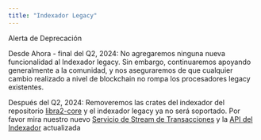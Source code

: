 ```yaml
---
title: "Indexador Legacy"
---
```



<Aside type="caution">
  Alerta de Deprecación

  Desde Ahora - final del Q2, 2024: No agregaremos ninguna nueva funcionalidad al Indexador legacy. Sin embargo, continuaremos apoyando generalmente a la comunidad, y nos aseguraremos de que cualquier cambio realizado a nivel de blockchain no rompa los procesadores legacy existentes.

  Después del Q2, 2024: Removeremos las crates del indexador del repositorio [libra2-core](https://github.com/libra2org/libra2-core) y el indexador legacy ya no será soportado. Por favor mira nuestro nuevo [Servicio de Stream de Transacciones](/build/indexer/txn-stream) y la [API del Indexador](/build/indexer) actualizada
</Aside>
